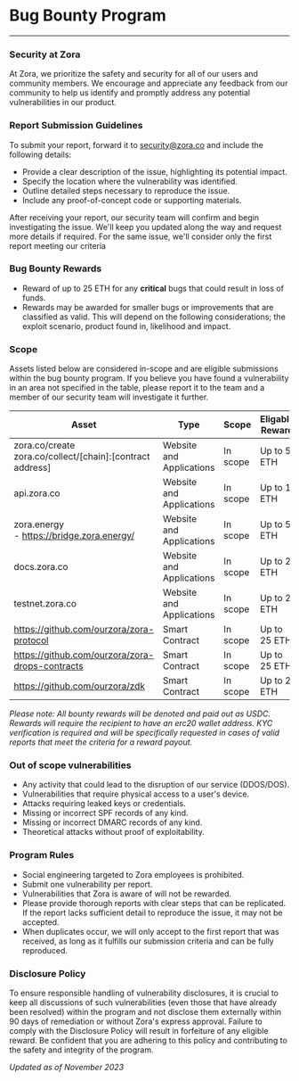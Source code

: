 # Bug Bounty Program 
---

### Security at Zora

At Zora, we prioritize the safety and security for all of our users and community members. We encourage and appreciate any feedback from our community to help us identify and promptly address any potential vulnerabilities in our product. 


### Report Submission Guidelines

To submit your report, forward it to [security@zora.co](mailto:security@zora.co) and include the following details:
- Provide a clear description of the issue, highlighting its potential impact.
- Specify the location where the vulnerability was identified.
- Outline detailed steps necessary to reproduce the issue.
- Include any proof-of-concept code or supporting materials.

After receiving your report, our security team will confirm and begin investigating the issue. We'll keep you updated along the way and request more details if required. For the same issue, we'll consider only the first report meeting our criteria

### Bug Bounty Rewards

- Reward of up to 25 ETH for any **critical** bugs that could result in loss of funds.
- Rewards may be awarded for smaller bugs or improvements that are classified as valid. This will depend on the following considerations; the exploit scenario, product found in, likelihood and impact.


### Scope

Assets listed below are considered in-scope and are eligible submissions within the bug bounty program. If you believe you have found a vulnerability in an area not specified in the table, please report it to the team and a member of our security team will investigate it further. 

| Asset                                                                                                                                                                                      | Type                     | Scope    | Eligable Reward |
|-------------------------------------------------------------------------------------------------------------------------------------------------------------------------------------------|--------------------------|----------|-----------------|
| zora.co/create<br /> zora.co/collect/[chain]:[contract address] | Website and Applications | In scope | Up to 5 ETH     |
| api.zora.co                                                                                                                                                                               | Website and Applications | In scope | Up to 1 ETH     |
| zora.energy<br />- https://bridge.zora.energy/                                                                                                                                              | Website and Applications | In scope | Up to 5 ETH     |
| docs.zora.co                                                                                                                                                                              | Website and Applications | In scope | Up to 2 ETH     |
| testnet.zora.co                                                                                                                                                                           | Website and Applications | In scope | Up to 2 ETH     |
| https://github.com/ourzora/zora-protocol                                                                                                                                           | Smart Contract           | In scope | Up to 25 ETH    |
| https://github.com/ourzora/zora-drops-contracts                                                                                                                                                 | Smart Contract           | In scope | Up to 25 ETH    |
| https://github.com/ourzora/zdk                                                                                                                                                            | Smart Contract           | In scope | Up to 2 ETH     |                                                               

*Please note: All bounty rewards will be denoted and paid out as USDC. Rewards will require the recipient to have an erc20 wallet address. KYC verification is required and will be specifically requested in cases of valid reports that meet the criteria for a reward payout.*


### Out of scope vulnerabilities    

- Any activity that could lead to the disruption of our service (DDOS/DOS).
- Vulnerabilities that require physical access to a user's device.
- Attacks requiring leaked keys or credentials.
- Missing or incorrect SPF records of any kind.
- Missing or incorrect DMARC records of any kind.
- Theoretical attacks without proof of exploitability.

### Program Rules

- Social engineering targeted to Zora employees is prohibited.
- Submit one vulnerability per report.
- Vulnerabilities that Zora is aware of will not be rewarded.
- Please provide thorough reports with clear steps that can be replicated. If the report lacks sufficient detail to reproduce the issue, it may not be accepted.
- When duplicates occur, we will only accept to the first report that was received, as long as it fulfills our submission criteria and can be fully reproduced.



### Disclosure Policy

To ensure responsible handling of vulnerability disclosures, it is crucial to keep all discussions of such vulnerabilities (even those that have already been resolved) within the program and not disclose them externally within 90 days of remediation or without Zora's express approval. Failure to comply with the Disclosure Policy will result in forfeiture of any eligible reward. Be confident that you are adhering to this policy and contributing to the safety and integrity of the program.

*Updated as of November 2023*
